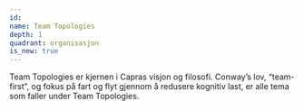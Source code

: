 ```yaml
---
id:
name: Team Topologies
depth: 1
quadrant: organisasjon
is_new: true
---
```


Team Topologies er kjernen i Capras visjon og filosofi.
Conway’s lov, “team-first”, og fokus på fart og flyt gjennom å redusere kognitiv last, er alle tema som faller under Team Topologies.
